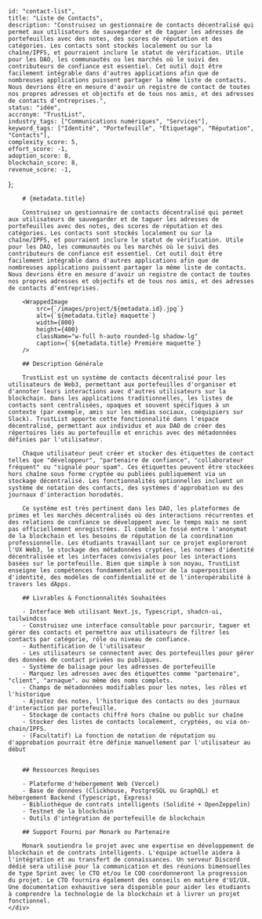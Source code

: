 
    
    id: "contact-list",
    title: "Liste de Contacts",
    description: "Construisez un gestionnaire de contacts décentralisé qui permet aux utilisateurs de sauvegarder et de taguer les adresses de portefeuilles avec des notes, des scores de réputation et des catégories. Les contacts sont stockés localement ou sur la chaîne/IPFS, et pourraient inclure le statut de vérification. Utile pour les DAO, les communautés ou les marchés où le suivi des contributeurs de confiance est essentiel. Cet outil doit être facilement intégrable dans d'autres applications afin que de nombreuses applications puissent partager la même liste de contacts. Nous devrions être en mesure d'avoir un registre de contact de toutes nos propres adresses et objectifs et de tous nos amis, et des adresses de contacts d'entreprises.",
    status: "idée",
    accronym: "TrustList",
    industry_tags: ["Communications numériques", "Services"],
    keyword_tags: ["Identité", "Portefeuille", "Étiquetage", "Réputation", "Contacts"],
    complexity_score: 5,
    effort_score: -1,
    adoption_score: 8,
    blockchain_score: 8,
    revenue_score: -1,
};

<div className="flex">
    <div className="hidden sticky top-0">
        <ProjectMetadata metadata={metadata} />
    </div>
    <div className="w-full">

        # {metadata.title}

        Construisez un gestionnaire de contacts décentralisé qui permet aux utilisateurs de sauvegarder et de taguer les adresses de portefeuilles avec des notes, des scores de réputation et des catégories. Les contacts sont stockés localement ou sur la chaîne/IPFS, et pourraient inclure le statut de vérification. Utile pour les DAO, les communautés ou les marchés où le suivi des contributeurs de confiance est essentiel. Cet outil doit être facilement intégrable dans d'autres applications afin que de nombreuses applications puissent partager la même liste de contacts. Nous devrions être en mesure d'avoir un registre de contact de toutes nos propres adresses et objectifs et de tous nos amis, et des adresses de contacts d'entreprises.

        <WrappedImage
            src={`/images/project/${metadata.id}.jpg`}
            alt={`${metadata.title} maquette`}
            width={800}
            height={400}
            className="w-full h-auto rounded-lg shadow-lg"
            caption={`${metadata.title} Première maquette`}
        />

        ## Description Générale

        TrustList est un système de contacts décentralisé pour les utilisateurs de Web3, permettant aux portefeuilles d'organiser et d'annoter leurs interactions avec d'autres utilisateurs sur la blockchain. Dans les applications traditionnelles, les listes de contacts sont centralisées, opaques et souvent spécifiques à un contexte (par exemple, amis sur les médias sociaux, coéquipiers sur Slack). TrustList apporte cette fonctionnalité dans l'espace décentralisé, permettant aux individus et aux DAO de créer des répertoires liés au portefeuille et enrichis avec des métadonnées définies par l'utilisateur.

        Chaque utilisateur peut créer et stocker des étiquettes de contact telles que "développeur", "partenaire de confiance", "collaborateur fréquent" ou "signalé pour spam". Ces étiquettes peuvent être stockées hors chaîne sous forme cryptée ou publiées publiquement via un stockage décentralisé. Les fonctionnalités optionnelles incluent un système de notation des contacts, des systèmes d'approbation ou des journaux d'interaction horodatés.

        Ce système est très pertinent dans les DAO, les plateformes de primes et les marchés décentralisés où des interactions récurrentes et des relations de confiance se développent avec le temps mais ne sont pas officiellement enregistrées. Il comble le fossé entre l'anonymat de la blockchain et les besoins de réputation de la coordination professionnelle. Les étudiants travaillant sur ce projet exploreront l'UX Web3, le stockage des métadonnées cryptées, les normes d'identité décentralisée et les interfaces conviviales pour les interactions basées sur le portefeuille. Bien que simple à son noyau, TrustList enseigne les compétences fondamentales autour de la superposition d'identité, des modèles de confidentialité et de l'interopérabilité à travers les dApps.

        ## Livrables & Fonctionnalités Souhaitées

        - Interface Web utilisant Next.js, Typescript, shadcn-ui, tailwindcss
        - Construisez une interface consultable pour parcourir, taguer et gérer des contacts et permettre aux utilisateurs de filtrer les contacts par catégorie, rôle ou niveau de confiance.
        - Authentification de l'utilisateur
        - Les utilisateurs se connectent avec des portefeuilles pour gérer des données de contact privées ou publiques.
        - Système de balisage pour les adresses de portefeuille
        - Marquez les adresses avec des étiquettes comme "partenaire", "client", "arnaque". ou même des noms complets.
        - Champs de métadonnées modifiables pour les notes, les rôles et l'historique
        - Ajoutez des notes, l'historique des contacts ou des journaux d'interaction par portefeuille.
        - Stockage de contacts chiffré hors chaîne ou public sur chaîne
        - Stocker des listes de contacts localement, cryptées, ou via on-chain/IPFS.
        - (Facultatif) La fonction de notation de réputation ou d'approbation pourrait être définie manuellement par l'utilisateur au début


        ## Ressources Requises

        - Plateforme d'hébergement Web (Vercel)
        - Base de données (Clickhouse, PostgreSQL ou GraphQL) et hébergement Backend (Typescript, Express)
        - Bibliothèque de contrats intelligents (Solidité + OpenZeppelin)
        - Testnet de la blockchain
        - Outils d'intégration de portefeuille de blockchain

        ## Support Fourni par Monark ou Partenaire

        Monark soutiendra le projet avec une expertise en développement de blockchain et de contrats intelligents. L'équipe actuelle aidera à l'intégration et au transfert de connaissances. Un serveur Discord dédié sera utilisé pour la communication et des réunions bimensuelles de type Sprint avec le CTO et/ou le COO coordonneront la progression du projet. Le CTO fournira également des conseils en matière d'UI/UX. Une documentation exhaustive sera disponible pour aider les étudiants à comprendre la technologie de la blockchain et à livrer un projet fonctionnel.
    </div>
</div>